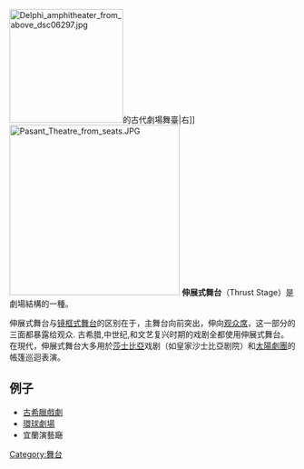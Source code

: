 [[File:Delphi_amphitheater_from_above_dsc06297.jpg|200px]]的古代劇場舞臺|右]]
[[File:Pasant_Theatre_from_seats.JPG|300px]]
'''伸展式舞台'''（Thrust Stage）是劇場結構的一種。

伸展式舞台与[[镜框式舞台|镜框式舞台]]的区别在于，主舞台向前突出，伸向[[观众席|观众席]]，这一部分的三面都暴露给观众. 古希腊,中世纪,和文艺复兴时期的戏剧全都使用伸展式舞台。在現代，伸展式舞台大多用於[[莎士比亞|莎士比亞]]戏剧（如皇家沙士比亞剧院）和[[太陽劇團|太陽劇團]]的帳篷巡迴表演。

==例子==
*[[古希臘戲劇|古希臘戲劇]]
*[[環球劇場|環球劇場]]
*宜蘭演藝廰

{{舞台}} 

[[Category:舞台|Category:舞台]]